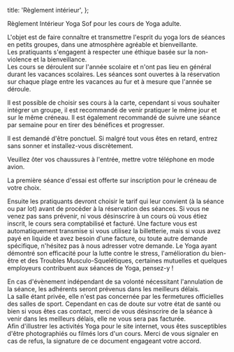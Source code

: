 
  title: 'Règlement intérieur',
};


Règlement Intérieur Yoga Sof pour les cours de Yoga adulte.

<Section id="1" title="Objet">
  L'objet est de faire connaître et transmettre l'esprit du yoga lors de séances en petits groupes, dans une atmosphère
  agréable et bienveillante.
</Section>

<Section id="2" title="Éthique">
  Les pratiquants s'engagent à respecter une éthique basée sur la non-violence et la bienveillance.
</Section>

<Section id="3" title="Organisation des cours">
  Les cours se déroulent sur l'année scolaire et n'ont pas lieu en général durant les vacances scolaires. Les séances sont ouvertes à la réservation sur chaque plage entre les vacances au fur et à mesure que l'année se déroule.

  Il est possible de choisir ses cours à la carte, cependant si vous souhaiter intégrer un groupe, il est recommandé de venir pratiquer le même jour et sur le même créneau. Il est également recommandé de suivre une séance par semaine pour en tirer des bénéfices et progresser.

  Il est demandé d'être ponctuel. Si malgré tout vous êtes en retard, entrez sans sonner et installez-vous discrètement.

  Veuillez ôter vos chaussures à l'entrée, mettre votre téléphone en mode avion.
</Section>

<Section id="4" title="Paiement et Facturation">
  La première séance d'essai est offerte sur inscription pour le créneau de votre choix.

  Ensuite les pratiquants devront choisir le tarif qui leur convient (à la séance ou par lot) avant de procéder à la réservation des séances.
  Si vous ne venez pas sans prévenir, ni vous désinscrire à un cours où vous étiez inscrit, le cours sera comptabilisé et facturé.
  Une facture vous est automatiquement transmise si vous utilisez la billetterie, mais si vous avez payé en liquide et avez besoin d'une facture, ou toute autre demande spécifique, n'hésitez pas à nous adresser votre demande. Le Yoga ayant démontré son efficacité pour la lutte contre le stress, l'amélioration du bien-être et des Troubles Musculo-Squelétiques, certaines mutuelles et quelques employeurs contribuent aux séances de Yoga, pensez-y !
  </Section>
<Section id="5" title="Absence de l'enseignante">
  En cas d'évènement indépendant de sa volonté nécessitant l'annulation de la séance, les adhérents seront prévenus dans les meilleurs délais.
</Section>

<Section id="6" title="Crise sanitaire">
  La salle étant privée, elle n'est pas concernée par les fermetures officielles des salles de sport. Cependant en cas de doute sur votre état de santé ou bien si vous êtes cas contact, merci de vous désinscrire de la séance à venir dans les meilleurs délais, elle ne vous sera pas facturée.
</Section>

<Section id="" title="Droit à l'image">
  Afin d'illustrer les activités Yoga pour le site internet, vous êtes susceptibles d'être photographiés ou filmés lors d'un cours. Merci de vous signaler en cas de refus, la signature de ce document engageant votre accord.
</Section>

